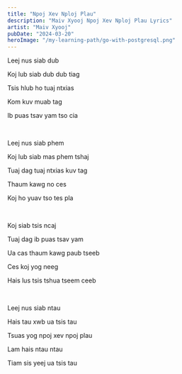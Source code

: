 ```yaml
---
title: "Npoj Xev Nploj Plau"
description: "Maiv Xyooj Npoj Xev Nploj Plau Lyrics"
artist: "Maiv Xyooj"
pubDate: "2024-03-20"
heroImage: "/my-learning-path/go-with-postgresql.png"
---
```


Leej nus siab dub

Koj lub siab dub dub tiag

Tsis hlub ho tuaj ntxias

Kom kuv muab tag

Ib puas tsav yam tso cia

<br />

Leej nus siab phem

Koj lub siab mas phem tshaj

Tuaj dag tuaj ntxias kuv tag

Thaum kawg no ces

Koj ho yuav tso tes pla

<br />

Koj siab tsis ncaj

Tuaj dag ib puas tsav yam

Ua cas thaum kawg paub tseeb

Ces koj yog neeg

Hais lus tsis tshua tseem ceeb

<br />

Leej nus siab ntau

Hais tau xwb ua tsis tau

Tsuas yog npoj xev npoj plau

Lam hais ntau ntau

Tiam sis yeej ua tsis tau
